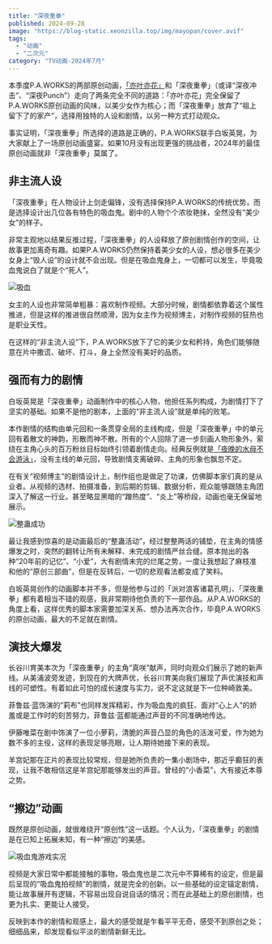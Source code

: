 ```yaml
---
title: "深夜重拳"
published: 2024-09-28
image: "https://blog-static.xeonzilla.top/img/mayopan/cover.avif"
tags:
  - "动画"
  - "二次元"
category: "TV动画-2024年7月"
---
```


本季度P.A.WORKS的两部原创动画，[「亦叶亦花」](/posts/narenare/)和「深夜重拳」（或译“深夜冲击”、“深夜Punch”）走向了两条完全不同的道路：「亦叶亦花」完全保留了P.A.WORKS原创动画的风味，以美少女作为核心；而「深夜重拳」放弃了“祖上留下了的家产”，选择用独特的人设和剧情，以另一种方式打动观众。

事实证明，「深夜重拳」所选择的道路是正确的，P.A.WORKS联手白坂英晃，为大家献上了一场原创动画盛宴。如果10月没有出现更强的挑战者，2024年的最佳原创动画就非「深夜重拳」莫属了。

## 非主流人设
「深夜重拳」在人物设计上剑走偏锋，没有选择保持P.A.WORKS的传统优势，而是选择设计出几位各有特色的吸血鬼。剧中的人物个个浓妆艳抹，全然没有“美少女”的样子。

非常主观地以结果反推过程，「深夜重拳」的人设释放了原创剧情创作的空间，让故事更加离奇有趣。如果P.A.WORKS仍然保持着美少女的人设，想必很多在美少女身上“毁人设”的设计就不会出现。但是在吸血鬼身上，一切都可以发生，毕竟吸血鬼说白了就是个“死人”。

<Image src="https://blog-static.xeonzilla.top/img/mayopan/01.avif" alt="吸血" quality="max" inferSize />

女主的人设也非常简单粗暴：喜欢制作视频。大部分时候，剧情都依靠着这个属性推进，但是这样的推进很自然顺滑，因为女主作为视频博主，对制作视频的狂热也是职业天性。

在这样的“非主流人设”下，P.A.WORKS放下了它的美少女和矜持，角色们能够随意在片中撒谎、破坏、打斗，身上全然没有美好的品质。

## 强而有力的剧情
白坂英晃是「深夜重拳」动画制作中的核心人物，他担任系列构成，为剧情打下了坚实的基础。如果不是他的剧本，上面的“非主流人设”就是单纯的败笔。

本作剧情的结构由单元回和一条贯穿全局的主线构成，但是「深夜重拳」中的单元回有着散文的神韵，形散而神不散。所有的个人回除了进一步刻画人物形象外，萦绕在主角心头的百万粉丝目标始终引领着剧情走向。经典反例就是[「夜晚的水母不会游泳」](/posts/yorukura/)，没有主线的单元回，导致剧情支离破碎、主角的形象也飘忽不定。

在有关“视频博主”的剧情设计上，制作组也是做足了功课，仿佛脚本家们真的是从业者。从视频的选材、拍摄准备，到后期的剪辑、数据分析，观众能够跟随主角团深入了解这一行业。甚至略显黑暗的“蹭热度”、“炎上”等桥段，动画也毫无保留地展示。

<Image src="https://blog-static.xeonzilla.top/img/mayopan/02.avif" alt="整蛊成功" quality="max" inferSize />

最让我感到惊喜的是动画最后的“整蛊活动”，经过整整两话的铺垫，在主角的情感爆发之时，突然的翻转让所有未解释、未完成的剧情严丝合缝。原本抛出的各种“20年前的记忆”、“小爱”，大有剧情未完的烂尾之势，一度让我想起了麻枝准和他的“原创三部曲”，但是在反转后，一切的悲观看法都变成了笑料。

白坂英晃创作的动画脚本并不多，但是他参与过的「派对浪客诸葛孔明」、「深夜重拳」都有着相当不错的观感，我非常期待他负责的下一部作品。从P.A.WORKS的角度上看，这样优秀的脚本家需要加深关系、想办法再次合作，毕竟P.A.WORKS的原创动画，最大的不足就在剧情。

## 演技大爆发
长谷川育美本次为「深夜重拳」的主角“真咲”献声，同时向观众们展示了她的新声线。从美浦波旁发迹，到现在的大牌声优，长谷川育美向我们展现了声优演技和声线的可塑性。有着如此可怕的成长速度与实力，说不定这就是下一位种崎敦美。

菲鲁兹·蓝饰演的“莉布”也同样发挥精彩，作为吸血鬼的疯狂、面对“心上人”的娇羞或是工作时的刻苦努力，菲鲁兹·蓝都能通过声音的不同准确地传达。

伊藤唯菜在剧中饰演了一位小萝莉，清脆的声音凸显的角色的活泼可爱，作为她为数不多的主役，这样的表现足够亮眼，让人期待她接下来的表现。

羊宫妃那在正片的表现比较常规，但是她所负责的一集小剧场中，那近乎癫狂的表现，让我不敢相信这是羊宫妃那能够发出的声音。曾经的“小香菜”，大有接近本尊之势。

## “擦边”动画
既然是原创动画，就很难绕开“原创性”这一话题。个人认为，「深夜重拳」的剧情是在已知上拓展未知，有一种“擦边”的美感。

<Image src="https://blog-static.xeonzilla.top/img/mayopan/03.avif" alt="吸血鬼游戏实况" quality="max" inferSize />

视频是大家日常中都能接触的事物，吸血鬼也是二次元中不算稀有的设定，但是最后呈现的“吸血鬼拍视频”的剧情，就是完全的创新。以一些基础的设定锚定剧情，能让故事展开有逻辑，不容易出现自说自话的情况；而在此基础上的原创剧情，也更为扎实、更能让人接受。

反映到本作的剧情和观感上，最大的感受就是乍看平平无奇，感受不到原创之处；细细品来，却发现看似平淡的剧情新鲜无比。
